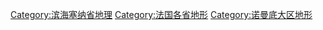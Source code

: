 [[Category:滨海塞纳省地理|Category:滨海塞纳省地理]]
[[Category:法国各省地形|Category:法国各省地形]]
[[Category:诺曼底大区地形|Category:诺曼底大区地形]]